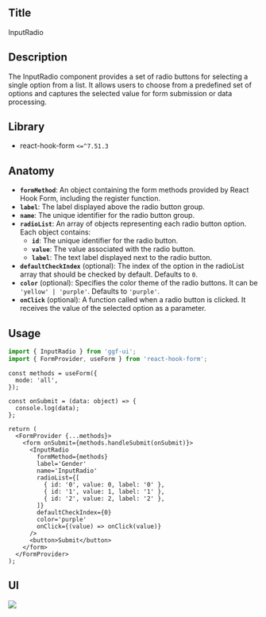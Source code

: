 ## Title

InputRadio

## Description

The InputRadio component provides a set of radio buttons for selecting a single option from a list. It allows users to choose from a predefined set of options and captures the selected value for form submission or data processing.

## Library

- react-hook-form `<=^7.51.3`

## Anatomy

- **`formMethod`**: An object containing the form methods provided by React Hook Form, including the register function.
- **`label`**: The label displayed above the radio button group.
- **`name`**: The unique identifier for the radio button group.
- **`radioList`**: An array of objects representing each radio button option. Each object contains:
  - **`id`**: The unique identifier for the radio button.
  - **`value`**: The value associated with the radio button.
  - **`label`**: The text label displayed next to the radio button.
- **`defaultCheckIndex`** (optional): The index of the option in the radioList array that should be checked by default. Defaults to `0`.
- **`color`** (optional): Specifies the color theme of the radio buttons. It can be `'yellow' | 'purple'`. Defaults to `'purple'`.
- **`onClick`** (optional): A function called when a radio button is clicked. It receives the value of the selected option as a parameter.

## Usage

```jsx
import { InputRadio } from 'ggf-ui';
import { FormProvider, useForm } from 'react-hook-form';
```

```tsx
const methods = useForm({
  mode: 'all',
});

const onSubmit = (data: object) => {
  console.log(data);
};

return (
  <FormProvider {...methods}>
    <form onSubmit={methods.handleSubmit(onSubmit)}>
      <InputRadio
        formMethod={methods}
        label='Gender'
        name='InputRadio'
        radioList={[
          { id: '0', value: 0, label: '0' },
          { id: '1', value: 1, label: '1' },
          { id: '2', value: 2, label: '2' },
        ]}
        defaultCheckIndex={0}
        color='purple'
        onClick={(value) => onClick(value)}
      />
      <button>Submit</button>
    </form>
  </FormProvider>
);
```

## UI

<img src='https://sprint-fe-project.s3.ap-northeast-2.amazonaws.com/globalnomad/activity_registration_image/2-3_116_1714051105390.png' />
